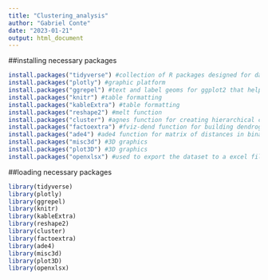 ```yaml
---
title: "Clustering_analysis"
author: "Gabriel Conte"
date: "2023-01-21"
output: html_document
---
```

##installing necessary packages 

```r
install.packages("tidyverse") #collection of R packages designed for data science
install.packages("plotly") #graphic platform
install.packages("ggrepel") #text and label geoms for ggplot2 that help to avoid overlapping texts
install.packages("knitr") #table formatting
install.packages("kableExtra") #table formatting
install.packages("reshape2") #melt function
install.packages("cluster") #agnes function for creating hierarchical clusters
install.packages("factoextra") #fviz-dend function for building dendrograms
install.packages("ade4") #ade4 function for matrix of distances in binary var.
install.packages("misc3d") #3D graphics
install.packages("plot3D") #3D graphics
install.packages("openxlsx") #used to export the dataset to a excel file
```

##loading necessary packages

```r
library(tidyverse)
library(plotly)
library(ggrepel)
library(knitr)
library(kableExtra)
library(reshape2)
library(cluster)
library(factoextra)
library(ade4)
library(misc3d)
library(plot3D)
library(openxlsx)
```



